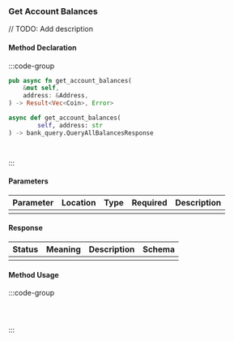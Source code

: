 ### Get Account Balances

// TODO: Add description

#### Method Declaration

:::code-group

```rust [Rust]
pub async fn get_account_balances(
    &mut self,
    address: &Address,
) -> Result<Vec<Coin>, Error>
```

```python [Python]
async def get_account_balances(
        self, address: str
) -> bank_query.QueryAllBalancesResponse
```

```typescript [TypeScript]

```

```url [API]
```

:::

#### Parameters

| Parameter | Location | Type  | Required | Description |
| --------- | -------- | ----- | -------- | ----------- |
|           |          |       |          |             |

#### Response

| Status | Meaning | Description | Schema |
| ------ | ------- | ----------- | ------ |
|        |         |             |        |

#### Method Usage

:::code-group

```rust [Rust]
```

```python [Python]

```

```typescript [TypeScript]

```

:::
